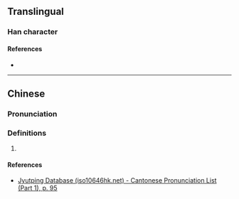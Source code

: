 {{character info}}
==Translingual==

===Han character===
{{Han char|rn=38|rad=女|as=15|sn=18|four=|canj=VSRP|ids=⿰女慝}}

====References====
* {{Han ref|kx=0273.210|dkj=06853|hdz=21085.130|uh=5B3A|ud=23354}}

----

==Chinese==
{{zh-forms}}

===Pronunciation===
{{zh-pron
|m=nì
|c=nik1,lik1
|cat=
}}

===Definitions===
{{zh-hanzi}}

# {{rfdef|zh}}

====References====
* [http://www.iso10646hk.net/jp/document/download.jsp Jyutping Database (iso10646hk.net) - Cantonese Pronunciation List (Part 1), p. 95]
